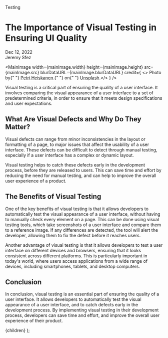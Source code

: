 
<Metadata>Testing</Metadata>

# The Importance of Visual Testing in Ensuring UI Quality

<Metadata>
  <div>Dec 12, 2022</div>
  <Separator />
  <div>Jeremy Sfez</div>
</Metadata>

<MainImage
  width={mainImage.width}
  height={mainImage.height}
  src={mainImage.src}
  blurDataURL={mainImage.blurDataURL}
  credit={
    <>
      Photo by{" "}
      <a href="https://unsplash.com/@pheiskan?utm_source=unsplash&utm_medium=referral&utm_content=creditCopyText">
        Petri Heiskanen
      </a>{" "}
      on{" "}
      <a href="https://unsplash.com/?utm_source=unsplash&utm_medium=referral&utm_content=creditCopyText">
        Unsplash
      </a>
    </>
  }
/>

Visual testing is a critical part of ensuring the quality of a user interface. It involves comparing the visual appearance of a user interface to a set of predetermined criteria, in order to ensure that it meets design specifications and user expectations.

## What Are Visual Defects and Why Do They Matter?

Visual defects can range from minor inconsistencies in the layout or formatting of a page, to major issues that affect the usability of a user interface. These defects can be difficult to detect through manual testing, especially if a user interface has a complex or dynamic layout.

Visual testing helps to catch these defects early in the development process, before they are released to users. This can save time and effort by reducing the need for manual testing, and can help to improve the overall user experience of a product.

## The Benefits of Visual Testing

One of the key benefits of visual testing is that it allows developers to automatically test the visual appearance of a user interface, without having to manually check every element on a page. This can be done using visual testing tools, which take screenshots of a user interface and compare them to a reference image. If any differences are detected, the tool will alert the developer, allowing them to fix the defect before it reaches users.

Another advantage of visual testing is that it allows developers to test a user interface on different devices and browsers, ensuring that it looks consistent across different platforms. This is particularly important in today's world, where users access applications from a wide range of devices, including smartphones, tablets, and desktop computers.

## Conclusion

In conclusion, visual testing is an essential part of ensuring the quality of a user interface. It allows developers to automatically test the visual appearance of a user interface, and to catch defects early in the development process. By implementing visual testing in their development process, developers can save time and effort, and improve the overall user experience of their product.

  <StaticPage title="visual testing">{children}</StaticPage>
);
